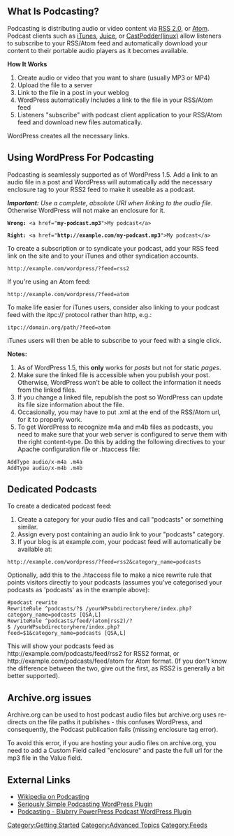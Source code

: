{{Languages|
{{en|Podcasting}}
{{ja|Podcasting}}
}}

== What Is Podcasting? ==

Podcasting is distributing audio or video content via [[Glossary#RSS|RSS 2.0]], or  [[Glossary#Atom|Atom]]. Podcast clients such as [http://www.itunes.com/ iTunes], [http://juicereceiver.sourceforge.net/index.php Juice], or [http://www.castpodder.net/ CastPodder(linux)] allow listeners to subscribe to your RSS/Atom feed and automatically download your content to their portable audio players as it becomes available.

'''How It Works'''

# Create audio or video that you want to share (usually MP3 or MP4)
# Upload the file to a server
# Link to the file in a post in your weblog
# WordPress automatically Includes a link to the file in your RSS/Atom feed
# Listeners "subscribe" with podcast client application to your RSS/Atom feed and download new files automatically.

WordPress creates all the necessary links.

== Using WordPress For Podcasting ==

Podcasting is seamlessly supported as of WordPress 1.5. Add a link to an audio file in a post and WordPress will automatically add the necessary enclosure tag to your RSS2 feed to make it useable as a podcast.

'''''Important:''' Use a complete, absolute URI when linking to the audio file.'' Otherwise WordPress will not make an enclosure for it.

 '''Wrong:''' &lt;a href="'''my-podcast.mp3'''">My podcast&lt;/a>
  
 '''Right:''' &lt;a href="'''<nowiki>http://example.com/my-podcast.mp3</nowiki>'''">My podcast&lt;/a>

To create a subscription or to syndicate your podcast, add your RSS feed link on the site and to your iTunes and other syndication accounts. 

 <nowiki>http://example.com/wordpress/?feed=rss2</nowiki>

If you're using an Atom feed:

 <nowiki>http://example.com/wordpress/?feed=atom</nowiki>

To make life easier for iTunes users, consider also linking to your podcast feed with the itpc:// protocol rather than http, e.g.:

 <nowiki>itpc://domain.org/path/?feed=atom</nowiki>

iTunes users will then be able  to subscribe to your feed with a single click.

'''Notes:'''

# As of WordPress 1.5, this '''only''' works for ''posts'' but not for static ''pages''.
# Make sure the linked file is accessible when you publish your post.  Otherwise, WordPress won't be able to collect the information it needs from the linked files.
# If you change a linked file, republish the post so WordPress can update its file size information about the file.
# Occasionally, you may have to put .xml at the end of the RSS/Atom url, for it to properly work.
# To get WordPress to recognize m4a and m4b files as podcasts, you need to make sure that your web server is configured to serve them with the right content-type. Do this by adding the following directives to your Apache configuration file or .htaccess file:

 <nowiki>AddType audio/x-m4a .m4a
AddType audio/x-m4b .m4b</nowiki>

==Dedicated Podcasts==

To create a dedicated podcast feed:

# Create a category for your audio files and call "podcasts" or something similar.
# Assign every post containing an audio link to your "podcasts" category.
# If your blog is at example.com, your podcast feed will automatically be available at:
 <nowiki>http://example.com/wordpress/?feed=rss2&category_name=podcasts</nowiki>

Optionally, add this to the .htaccess file to make a nice rewrite rule that points visitors directly to your podcasts (assumes you've categorised your podcasts as 'podcasts' as in the example above):

 <nowiki>#podcast rewrite
RewriteRule ^podcasts/?$ /yourWPsubdirectoryhere/index.php?category_name=podcasts [QSA,L]
RewriteRule ^podcasts/feed/(atom|rss2)/?$ /yourWPsubdirectoryhere/index.php?feed=$1&category_name=podcasts [QSA,L]</nowiki>

This will show your podcasts feed as <nowiki>http://example.com/podcasts/feed/rss2</nowiki> for RSS2 format, or <nowiki>http://example.com/podcasts/feed/atom</nowiki> for Atom format. (If you don't know the difference between the two, give out the first, as RSS2 is generally a bit better supported).

==Archive.org issues==

Archive.org can be used to host podcast audio files but archive.org uses re-directs on the file paths it publishes - this confuses WordPress, and consequently, the Podcast publication fails (missing enclosure tag error).

To avoid this error, if you are hosting your audio files on archive.org, you need to add a Custom Field called "enclosure" and paste the full url for the mp3 file in the Value field.

== External Links ==

* [http://en.wikipedia.org/wiki/Podcasting Wikipedia on Podcasting]
* [http://wordpress.org/plugins/seriously-simple-podcasting/ Seriously Simple Podcasting WordPress Plugin]
* [http://wordpress.org/extend/plugins/powerpress/ Podcasting - Blubrry PowerPress Podcast WordPress Plugin] 

[[Category:Getting Started]]
[[Category:Advanced Topics]]
[[Category:Feeds]]
